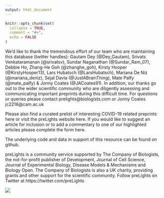 ```yaml
---
output: html_document
---
```


```r
knitr::opts_chunk$set(
  collapse = TRUE,
  comment = "#>",
  echo = FALSE
)
```

We'd like to thank the tremendous effort of our team who are maintaining this database (twitter handles): Gautam Dey (@Dey_Gautam), Srivats Venkataramanan (@srivatsv), Sundar Naganathan (@Sundar_Ram_07), Debbie Ho, Zhang-He Goh (@zhanghe_goh), Kirsty Hooper (@KirstyHooper13), Lars Hubatsch (@LarsHubatsch), Mariana De Niz (@mariana_deniz), Sejal Davla (@JustABrainThing), Mate Palfy (@mate_palfy) & Jonny Coates (@JACoates91). In addition, our thanks go out to the wider scientific community who are diligently assessing and communicating important preprints during this difficult time. For questions or queries please contact prelights@biologists.com or Jonny Coates jc2216@cam.ac.uk

Please also find a curated prelist of interesting COVID-19 related preprints here or visit the preLights website here.
If you would like to suggest an article for inclusion or to add a commentary to one of our highlighted articles please complete the form here.

The underlying code and data in support of this resource can be found on github. 

preLights is a community service supported by The Company of Biologists, the not-for-profit publisher of Development, Journal of Cell Science, Journal of Experimental Biology, Disease Models & Mechanisms and Biology Open. The Company of Biologists is also a UK charity, providing grants and other support for the scientific community.
Follow preLights on Twitter at https://twitter.com/preLights

![](../www/prelights.png)
                                 
        
